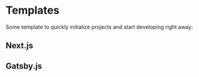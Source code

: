 # Templates

Some template to quickly initialize projects and start developing right away:

## Next.js
## Gatsby.js